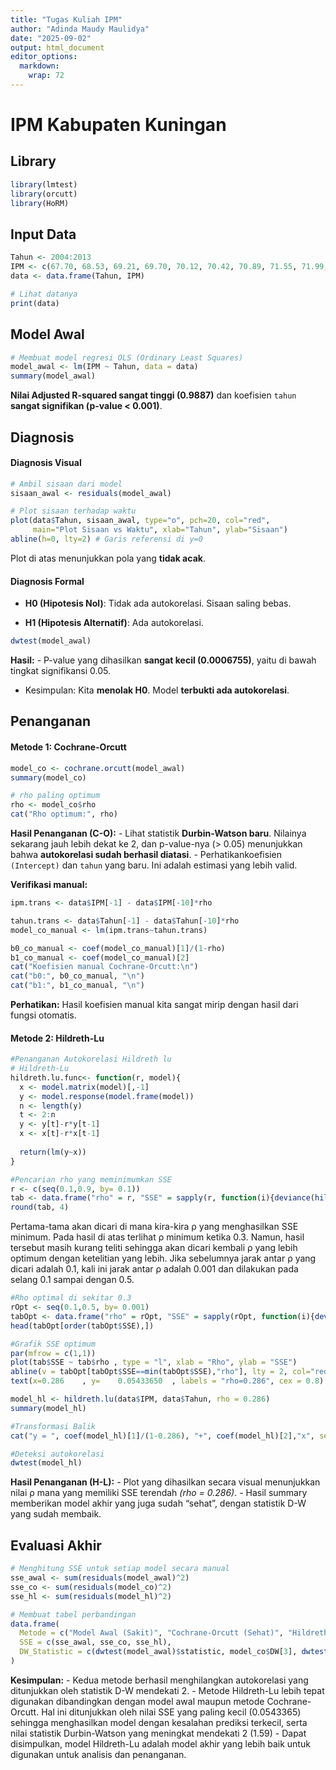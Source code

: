 ```yaml
---
title: "Tugas Kuliah IPM"
author: "Adinda Maudy Maulidya"
date: "2025-09-02"
output: html_document
editor_options: 
  markdown: 
    wrap: 72
---
```


# IPM Kabupaten Kuningan

## Library

```r
library(lmtest)
library(orcutt)
library(HoRM)
```

## Input Data

```r
Tahun <- 2004:2013
IPM <- c(67.70, 68.53, 69.21, 69.70, 70.12, 70.42, 70.89, 71.55, 71.99, 72.47)
data <- data.frame(Tahun, IPM)

# Lihat datanya
print(data)
```

## Model Awal

```r
# Membuat model regresi OLS (Ordinary Least Squares)
model_awal <- lm(IPM ~ Tahun, data = data)
summary(model_awal)
```
**Nilai Adjusted R-squared sangat tinggi (0.9887)** dan koefisien
`tahun` **sangat signifikan (p-value \< 0.001)**.

## Diagnosis

#### Diagnosis Visual

```r
# Ambil sisaan dari model
sisaan_awal <- residuals(model_awal)

# Plot sisaan terhadap waktu
plot(data$Tahun, sisaan_awal, type="o", pch=20, col="red",
     main="Plot Sisaan vs Waktu", xlab="Tahun", ylab="Sisaan")
abline(h=0, lty=2) # Garis referensi di y=0
```

Plot di atas menunjukkan pola yang **tidak acak**.

#### Diagnosis Formal

-   **H0 (Hipotesis Nol)**: Tidak ada autokorelasi. Sisaan saling bebas.

-   **H1 (Hipotesis Alternatif)**: Ada autokorelasi.

```r
dwtest(model_awal)
```

**Hasil:** - P-value yang dihasilkan **sangat kecil (0.0006755)**, yaitu
di bawah tingkat signifikansi 0.05.

-   Kesimpulan: Kita **menolak H0**. Model **terbukti ada
    autokorelasi**.

## Penanganan

#### Metode 1: Cochrane-Orcutt

```r
model_co <- cochrane.orcutt(model_awal)
summary(model_co)

# rho paling optimum
rho <- model_co$rho
cat("Rho optimum:", rho)
```

**Hasil Penanganan (C-O):** 
- Lihat statistik **Durbin-Watson baru**.
Nilainya sekarang jauh lebih dekat ke 2, dan p-value-nya (\> 0.05) menunjukkan bahwa **autokorelasi sudah berhasil diatasi**. 
- Perhatikankoefisien `(Intercept)` dan `tahun` yang baru. Ini adalah estimasi yang
lebih valid.

**Verifikasi manual:**

```r
ipm.trans <- data$IPM[-1] - data$IPM[-10]*rho

tahun.trans <- data$Tahun[-1] - data$Tahun[-10]*rho
model_co_manual <- lm(ipm.trans~tahun.trans)

b0_co_manual <- coef(model_co_manual)[1]/(1-rho)
b1_co_manual <- coef(model_co_manual)[2]
cat("Koefisien manual Cochrane-Orcutt:\n")
cat("b0:", b0_co_manual, "\n")
cat("b1:", b1_co_manual, "\n")
```

**Perhatikan:** Hasil koefisien manual kita sangat mirip dengan hasil
dari fungsi otomatis.

#### Metode 2: Hildreth-Lu

```r
#Penanganan Autokorelasi Hildreth lu
# Hildreth-Lu
hildreth.lu.func<- function(r, model){
  x <- model.matrix(model)[,-1]
  y <- model.response(model.frame(model))
  n <- length(y)
  t <- 2:n
  y <- y[t]-r*y[t-1]
  x <- x[t]-r*x[t-1]
  
  return(lm(y~x))
}

#Pencarian rho yang meminimumkan SSE
r <- c(seq(0.1,0.9, by= 0.1))
tab <- data.frame("rho" = r, "SSE" = sapply(r, function(i){deviance(hildreth.lu.func(i, model_awal))}))
round(tab, 4)
```

Pertama-tama akan dicari di mana kira-kira ρ yang menghasilkan SSE
minimum. Pada hasil di atas terlihat ρ minimum ketika 0.3. Namun, hasil
tersebut masih kurang teliti sehingga akan dicari kembali ρ yang lebih
optimum dengan ketelitian yang lebih. Jika sebelumnya jarak antar ρ yang
dicari adalah 0.1, kali ini jarak antar ρ adalah 0.001 dan dilakukan
pada selang 0.1 sampai dengan 0.5.

```r
#Rho optimal di sekitar 0.3
rOpt <- seq(0.1,0.5, by= 0.001)
tabOpt <- data.frame("rho" = rOpt, "SSE" = sapply(rOpt, function(i){deviance(hildreth.lu.func(i, model_awal))}))
head(tabOpt[order(tabOpt$SSE),])
```

```r
#Grafik SSE optimum
par(mfrow = c(1,1))
plot(tab$SSE ~ tab$rho , type = "l", xlab = "Rho", ylab = "SSE")
abline(v = tabOpt[tabOpt$SSE==min(tabOpt$SSE),"rho"], lty = 2, col="red",lwd=2)
text(x=0.286	, y=	0.05433650	, labels = "rho=0.286", cex = 0.8)
```

```r
model_hl <- hildreth.lu(data$IPM, data$Tahun, rho = 0.286)
summary(model_hl)
```

```r
#Transformasi Balik
cat("y = ", coef(model_hl)[1]/(1-0.286), "+", coef(model_hl)[2],"x", sep = "")
```

```r
#Deteksi autokorelasi
dwtest(model_hl)
```

**Hasil Penanganan (H-L):** 
- Plot yang dihasilkan secara visual menunjukkan nilai ρ mana yang memiliki SSE terendah *(rho = 0.286)*. 
- Hasil summary memberikan model akhir yang juga sudah "sehat", dengan statistik D-W yang sudah membaik.

## Evaluasi Akhir

```r
# Menghitung SSE untuk setiap model secara manual
sse_awal <- sum(residuals(model_awal)^2)
sse_co <- sum(residuals(model_co)^2)
sse_hl <- sum(residuals(model_hl)^2)

# Membuat tabel perbandingan
data.frame(
  Metode = c("Model Awal (Sakit)", "Cochrane-Orcutt (Sehat)", "Hildreth-Lu (Sehat)"),
  SSE = c(sse_awal, sse_co, sse_hl),
  DW_Statistic = c(dwtest(model_awal)$statistic, model_co$DW[3], dwtest(model_hl)$statistic)
)
```

**Kesimpulan:** 
- Kedua metode berhasil menghilangkan autokorelasi yang ditunjukkan oleh statistik D-W mendekati 2. 
- Metode Hildreth-Lu lebih tepat digunakan dibandingkan dengan model awal maupun metode Cochrane-Orcutt. Hal ini ditunjukkan oleh nilai SSE yang paling kecil (0.0543365) sehingga menghasilkan model dengan kesalahan prediksi terkecil, serta nilai statistik Durbin-Watson yang meningkat mendekati 2 (1.59) 
- Dapat disimpulkan, model Hildreth-Lu adalah model akhir yang lebih baik untuk digunakan untuk analisis dan penanganan.
